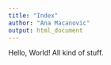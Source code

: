 ```yaml
---
title: "Index"
author: "Ana Macanovic"
output: html_document
---
```


Hello, World! All kind of stuff.